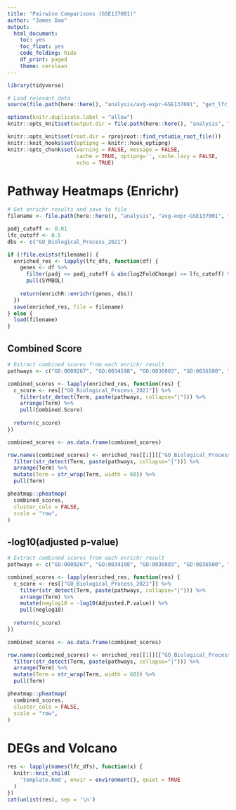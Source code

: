 ```yaml
---
title: "Pairwise Comparisons (GSE137001)"
author: "James Dao"
output:
  html_document:
    toc: yes
    toc_float: yes
    code_folding: hide
    df_print: paged
    theme: cerulean
---
```


```r
library(tidyverse)
```

```r
# Load relevant data
source(file.path(here::here(), "analysis/avg-expr-GSE137001", "get_lfc_dfs.R"))
```

```r
options(knitr.duplicate.label = "allow")
knitr::opts_knit$set(output.dir = file.path(here::here(), "analysis", "avg-expr-GSE137001"))

knitr::opts_knit$set(root.dir = rprojroot::find_rstudio_root_file())
knitr::knit_hooks$set(optipng = knitr::hook_optipng)
knitr::opts_chunk$set(warning = FALSE, message = FALSE, 
                      cache = TRUE, optipng='', cache.lazy = FALSE,
                      echo = TRUE)
```


# Pathway Heatmaps (Enrichr) {.tabset}

```r
# Get enrichr results and save to file
filename <- file.path(here::here(), "analysis", "avg-expr-GSE137001", "enriched_res.Rdata")

padj_cutoff <- 0.01
lfc_cutoff <- 0.5
dbs <- c("GO_Biological_Process_2021")

if (!file.exists(filename)) {
  enriched_res <- lapply(lfc_dfs, function(df) {
    genes <- df %>%
      filter(padj <= padj_cutoff & abs(log2FoldChange) >= lfc_cutoff) %>%
      pull(SYMBOL)
    
    return(enrichR::enrichr(genes, dbs))
  })
  save(enriched_res, file = filename)
} else {
  load(filename)
}
```




## Combined Score

```r
# Extract combined scores from each enrichr result
pathways <- c("GO:0009267", "GO:0034198", "GO:0036003", "GO:0036500", "GO:1990928", "GO:0034599", "GO:0034976", "GO:0016236", "GO:0010506")

combined_scores <- lapply(enriched_res, function(res) {
  c_score <- res[["GO_Biological_Process_2021"]] %>%
    filter(str_detect(Term, paste(pathways, collapse="|"))) %>%
    arrange(Term) %>%
    pull(Combined.Score)
  
  return(c_score)
})

combined_scores <- as.data.frame(combined_scores)

row.names(combined_scores) <- enriched_res[[1]][["GO_Biological_Process_2021"]] %>%
  filter(str_detect(Term, paste(pathways, collapse="|"))) %>%
  arrange(Term) %>%
  mutate(Term = str_wrap(Term, width = 60)) %>% 
  pull(Term)

pheatmap::pheatmap(
  combined_scores,
  cluster_cols = FALSE,
  scale = "row",
)
```

## -log10(adjusted p-value)

```r
# Extract combined scores from each enrichr result
pathways <- c("GO:0009267", "GO:0034198", "GO:0036003", "GO:0036500", "GO:1990928", "GO:0034599", "GO:0034976", "GO:0016236", "GO:0010506")

combined_scores <- lapply(enriched_res, function(res) {
  c_score <- res[["GO_Biological_Process_2021"]] %>%
    filter(str_detect(Term, paste(pathways, collapse="|"))) %>%
    arrange(Term) %>%
    mutate(neglog10 = -log10(Adjusted.P.value)) %>% 
    pull(neglog10)
  
  return(c_score)
})

combined_scores <- as.data.frame(combined_scores)

row.names(combined_scores) <- enriched_res[[1]][["GO_Biological_Process_2021"]] %>%
  filter(str_detect(Term, paste(pathways, collapse="|"))) %>%
  arrange(Term) %>%
  mutate(Term = str_wrap(Term, width = 60)) %>% 
  pull(Term)

pheatmap::pheatmap(
  combined_scores,
  cluster_cols = FALSE,
  scale = "row",
)
```


# DEGs and Volcano {.tabset}

```r
res <- lapply(names(lfc_dfs), function(x) {
  knitr::knit_child(
    'template.Rmd', envir = environment(), quiet = TRUE
  )
})
cat(unlist(res), sep = '\n')
```







